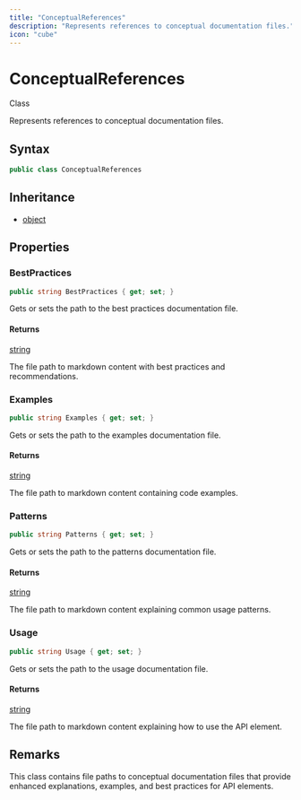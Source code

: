 ```yaml
---
title: "ConceptualReferences"
description: "Represents references to conceptual documentation files."
icon: "cube"
---
```


# ConceptualReferences

<Badge variant="outline">Class</Badge>

Represents references to conceptual documentation files.

## Syntax

```csharp
public class ConceptualReferences
```

## Inheritance

- [object](https://learn.microsoft.com/dotnet/api/system.object)

## Properties

### BestPractices

```csharp
public string BestPractices { get; set; }
```

Gets or sets the path to the best practices documentation file.

#### Returns

[string](https://learn.microsoft.com/dotnet/api/system.string)

The file path to markdown content with best practices and recommendations.

### Examples

```csharp
public string Examples { get; set; }
```

Gets or sets the path to the examples documentation file.

#### Returns

[string](https://learn.microsoft.com/dotnet/api/system.string)

The file path to markdown content containing code examples.

### Patterns

```csharp
public string Patterns { get; set; }
```

Gets or sets the path to the patterns documentation file.

#### Returns

[string](https://learn.microsoft.com/dotnet/api/system.string)

The file path to markdown content explaining common usage patterns.

### Usage

```csharp
public string Usage { get; set; }
```

Gets or sets the path to the usage documentation file.

#### Returns

[string](https://learn.microsoft.com/dotnet/api/system.string)

The file path to markdown content explaining how to use the API element.


## Remarks

This class contains file paths to conceptual documentation files that provide
enhanced explanations, examples, and best practices for API elements.

